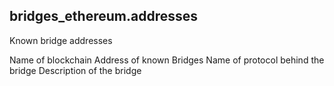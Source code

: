 ## bridges_ethereum.addresses 
Known bridge addresses

<ParamField path="blockchain">
Name of blockchain
</ParamField>
<ParamField path="address">
Address of known Bridges
</ParamField>
<ParamField path="bridge_name">
Name of protocol behind the bridge
</ParamField>
<ParamField path="description">
Description of the bridge
</ParamField>
